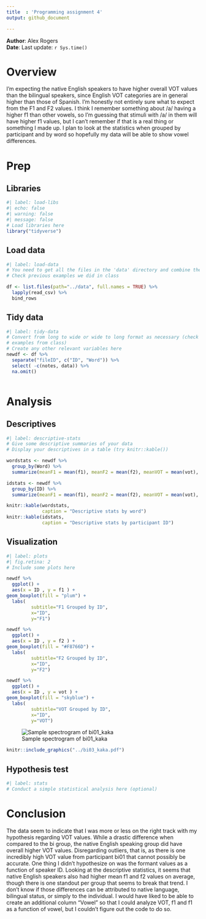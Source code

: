 ```yaml
---
title  : 'Programming assignment 4'
output: github_document

---
```


**Author**: Alex Rogers  
**Date**: Last update: `r Sys.time()`


# Overview

<!-- 
  Talk briefly about what you did here 
  Describe your hypotheses
-->

I'm expecting the native English speakers to have higher overall VOT values than the bilingual speakers, since English VOT categories are in general higher than those of Spanish. I'm honestly not entirely sure what to expect from the F1 and F2 values. I think I remember something about /a/ having a higher f1 than other vowels, so I'm guessing that stimuli with /a/ in them will have higher f1 values, but I can't remember if that is a real thing or something I made up. I plan to look at the statistics when grouped by participant and by word so hopefully my data will be able to show vowel differences.


# Prep

## Libraries

```r
#| label: load-libs
#| echo: false 
#| warning: false 
#| message: false
# Load libraries here
library("tidyverse")
```

## Load data

```r
#| label: load-data
# You need to get all the files in the 'data' directory and combine them
# Check previous examples we did in class 

df <- list.files(path="../data", full.names = TRUE) %>% 
  lapply(read_csv) %>% 
  bind_rows

```

## Tidy data

```r
#| label: tidy-data
# Convert from long to wide or wide to long format as necessary (check 
# examples from class)
# Create any other relevant variables here 
newdf <- df %>%
  separate("fileID", c("ID", "Word")) %>%
  select( -c(notes, data)) %>%
  na.omit()



```

# Analysis

## Descriptives

```r
#| label: descriptive-stats
# Give some descriptive summaries of your data 
# Display your descriptives in a table (try knitr::kable())

wordstats <- newdf %>%
  group_by(Word) %>%
  summarize(meanF1 = mean(f1), meanF2 = mean(f2), meanVOT = mean(vot), sdF1 = sd(f1), sdF2 = sd(f2), sdVOT = sd(vot))

idstats <- newdf %>%
  group_by(ID) %>%
  summarize(meanF1 = mean(f1), meanF2 = mean(f2), meanVOT = mean(vot), sdF1 = sd(f1), sdF2 = sd(f2), sdVOT = sd(vot))

knitr::kable(wordstats,
             caption = "Descriptive stats by word")
knitr::kable(idstats,
             caption = "Descriptive stats by participant ID")

```

## Visualization

```r
#| label: plots 
#| fig.retina: 2
# Include some plots here

newdf %>%
  ggplot() +
  aes(x = ID , y = f1 ) +
geom_boxplot(fill = "plum") + 
  labs( 
         subtitle="F1 Grouped by ID",
         x="ID",
         y="F1")

newdf %>%
  ggplot() +
  aes(x = ID , y = f2 ) +
geom_boxplot(fill = "#F8766D") + 
  labs( 
         subtitle="F2 Grouped by ID",
         x="ID",
         y="F2")

newdf %>%
  ggplot() +
  aes(x = ID , y = vot ) +
geom_boxplot(fill = "skyblue") + 
  labs( 
         subtitle="VOT Grouped by ID",
         x="ID",
         y="VOT")

```

<!-- 
Also include a professional looking figure illustrating an example of the acoustics 
of the production data, i.e., a plot generated in praat.
You decide what is relevant (something related to your hypothesis). 
Think about where this file should be located in your project. 
What location makes most sense in terms of organization? 
How will you access the file (path) from this .Rmd file?
If you need help consider the following sources: 
  - Search 'Rmarkdown image' on google, stackoverflow, etc.
  - Search the 'knitr' package help files in RStudio
  - Search the internet for HTML code (not recommended, but it works)
  - Check the code from my class presentations (may or may not be helpful)
-->
![Sample spectrogram of bi01_kaka](C:\Users\locom\Desktop\pa_4/praat.png)
``` R
knitr::include_graphics("../bi03_kaka.pdf")
```

## Hypothesis test

```r
#| label: stats
# Conduct a simple statistical analysis here (optional)

```


# Conclusion

<!-- 
Revisit your hypotheses (refer to plots, figures, tables, statistical tests, 
etc.)

Reflect on the entire process. 
What did you enjoy? What did you hate? What did you learn? 
What would you do differently?
-->

The data seem to indicate that I was more or less on the right track with my hypothesis regarding VOT values. While a drastic difference when compared to the bi group, the native English speaking group did have overall higher VOT values. Disregarding outliers, that is, as there is one incredibly high VOT value from participant bi01 that cannot possibly be accurate. One thing I didn't hypothesize on was the formant values as a function of speaker ID. Looking at the descriptive statistics, it seems that native English speakers also had higher mean f1 and f2 values on average, though there is one standout per group that seems to break that trend. I don't know if those differences can be attributed to native language, bilingual status, or simply to the individual. I would have liked to be able to create an additional column "Vowel" so that I could analyze VOT, f1 and f1 as a function of vowel, but I couldn't figure out the code to do so.

</br></br>
